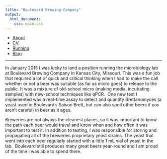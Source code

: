 ```yaml
---
title: "Boulevard Brewing Company"
output: 
  html_document:
    css: main.css
---
```

<nav>
  <ul>
	  <li><a href="/">About</a></li>
    <li><a href="/cv">CV</a></li>
		<li><a href="/running">Running</a></li>
    <li><a href="/blog">Blog</a></li>
	</ul>
</nav>

***

In January 2015 I was lucky to land a position running the microbiology lab at Boulevard Brewing Company in Kansas City, Missouri. This was a fun job that required a lot of quick and critical thinking when I had to make the call whether or not a beer was suitable (as far as micro goes) to release to the public. It was a mixture of old-school micro (making media, incubating samples) with new-school techniques like qPCR.  One new test I implemented was a real-time assay to detect and quantify Brettanomyces (a yeast used in Boulevard's Saison Brett, but can also spoil other beers if you aren't careful) in beer as it ages.

Breweries are not always the cleanest places, so it was important to know the path each beer would travel and know when and how often it was important to test it. In addition to testing, I was responsible for storing and propagating all of the breweries proprietary yeast strains. The yeast that went into each beer regularly started with a little 1 mL vial of yeast in the lab.  Boulevard still produces many great beers year-round and I am proud of the time I was able to spend there.